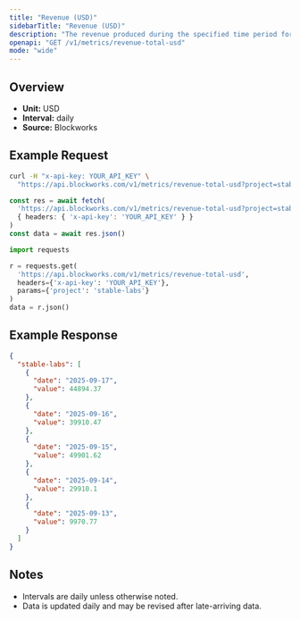 ```yaml
---
title: "Revenue (USD)"
sidebarTitle: "Revenue (USD)"
description: "The revenue produced during the specified time period for given project."
openapi: "GET /v1/metrics/revenue-total-usd"
mode: "wide"
---
```


## Overview

- **Unit:** USD
- **Interval:** daily
- **Source:** Blockworks

## Example Request

<CodeGroup>

```bash cURL
curl -H "x-api-key: YOUR_API_KEY" \
  "https://api.blockworks.com/v1/metrics/revenue-total-usd?project=stable-labs"
```

```typescript TypeScript
const res = await fetch(
  'https://api.blockworks.com/v1/metrics/revenue-total-usd?project=stable-labs',
  { headers: { 'x-api-key': 'YOUR_API_KEY' } }
)
const data = await res.json()
```

```python Python
import requests

r = requests.get(
  'https://api.blockworks.com/v1/metrics/revenue-total-usd',
  headers={'x-api-key': 'YOUR_API_KEY'},
  params={'project': 'stable-labs'}
)
data = r.json()
```

</CodeGroup>

## Example Response

```json
{
  "stable-labs": [
    {
      "date": "2025-09-17",
      "value": 44894.37
    },
    {
      "date": "2025-09-16",
      "value": 39910.47
    },
    {
      "date": "2025-09-15",
      "value": 49901.62
    },
    {
      "date": "2025-09-14",
      "value": 29910.1
    },
    {
      "date": "2025-09-13",
      "value": 9970.77
    }
  ]
}
```

## Notes
- Intervals are daily unless otherwise noted.
- Data is updated daily and may be revised after late-arriving data.